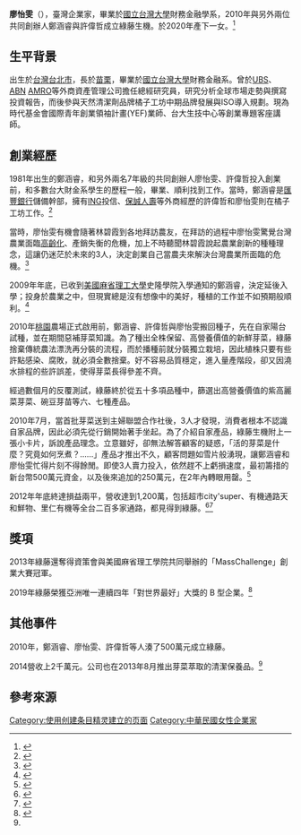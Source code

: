 {{Infobox Person
| name = 廖怡雯
| 英文名 =Evelyn Liao
| image =
| caption =
| nationality = {{ROC}}
| birth_date = {{birth_year_and_age|1980}}
| birth_place ={{TWN}}[[臺北市|臺北市]]
| alma mater =
| occupation = 
*綠藤生機共同創辦人/營運長
*時代基金會國際青年創業領袖計畫(YEF)業師
*台大生技中心等創業專題客座講師
| spouse = 
| children  = 育有一女
| work =
| footnotes =
| educate =
*[[國立台灣大學|國立台灣大學]]財務金融系學士畢業
*[[臺北市立第一女子高級中學|臺北市立第一女子高級中學]]畢業
| past =
*[[UBS|UBS]]公司總經研究員
*[[ABN|ABN]] [[AMRO|AMRO]]公司總經研究員
}}
'''廖怡雯'''（{{bd|1980年}}），臺灣企業家，畢業於[[國立台灣大學|國立台灣大學]]財務金融學系，2010年與另外兩位共同創辦人鄭涵睿與許偉哲成立綠藤生機。於2020年產下一女。<ref>{{cite web |author1=綠藤共同創辦人 偉哲 |title=綠藤新寶寶報到！一封給綠藤共同創辦人怡雯與寶寶的祝福 |url=https://blog.greenvines.com.tw/greenvines-stories/sending-blessings-to-evelyn-and-her-newborn-baby/ |website=綠藤生機 Greenvines |accessdate=2020-09-03 |archive-date=2021-04-11 |archive-url=https://web.archive.org/web/20210411155647/https://blog.greenvines.com.tw/greenvines-stories/sending-blessings-to-evelyn-and-her-newborn-baby/ }}</ref>

==生平背景==
出生於[[台灣|台灣]][[台北市|台北市]]，長於[[苗栗縣|苗栗]]，畢業於[[國立台灣大學|國立台灣大學]]財務金融系。曾於[[UBS|UBS]]、[[ABN|ABN]] [[AMRO|AMRO]]等外商資產管理公司擔任總經研究員，研究分析全球市場走勢與撰寫投資報告，而後參與天然清潔劑品牌橘子工坊中期品牌發展與ISO導入規劃。現為時代基金會國際青年創業領袖計畫(YEF)業師、台大生技中心等創業專題客座講師。

==創業經歷==
1981年出生的鄭涵睿，和另外兩名7年級的共同創辦人廖怡雯、許偉哲投入創業前，和多數台大財金系學生的歷程一般，畢業、順利找到工作。當時，鄭涵睿是[[匯豐銀行|匯豐銀行]]儲備幹部，擁有[[ING|ING]]投信、[[保誠人壽|保誠人壽]]等外商經歷的許偉哲和廖怡雯則在橘子工坊工作。<ref>{{cite web |author1=馮忠恬 |title=細心孵育的品牌夢想－「綠藤生機」共同創辦人廖怡雯 |url=https://career.ntu.edu.tw/cm/paragraph_file/4/108/062(2).htm#21 |website=國立臺灣大學第62期電子報 |accessdate=2012-12-15 |archive-date=2021-01-12 |archive-url=https://web.archive.org/web/20210112005107/https://career.ntu.edu.tw/cm/paragraph_file/4/108/062(2).htm#21 }}</ref>

當時，廖怡雯有機會隨著林碧霞到各地拜訪農友，在拜訪的過程中廖怡雯驚覺台灣農業面臨[[高齡化|高齡化]]、產銷失衡的危機，加上不時聽聞林碧霞說起農業創新的種種理念，這讓仍迷茫於未來的3人，決定創業自己當農夫來解決台灣農業所面臨的危機。<ref name="#1">{{cite web |author1=陳怡如 |title=綠藤：我們只是用自己的價值觀，做了有意義的選擇 |url=https://www.bnext.com.tw/article/33320/BN-ARTICLE-33320 |website=數位時代 |accessdate=2014-08-27 |archive-date=2021-01-11 |archive-url=https://web.archive.org/web/20210111185254/https://www.bnext.com.tw/article/33320/BN-ARTICLE-33320 }}</ref>

2009年年底，已收到[[美國麻省理工大學|美國麻省理工大學]]史隆學院入學通知的鄭涵睿，決定延後入學；投身於農業之中，但現實總是沒有想像中的美好，種植的工作並不如預期般順利。<ref>{{cite web |author1=張簡如閔 |title=鄭涵睿—「這個社會必須給誠實的人多一點支持」綠藤生機用有機芽菜 讓食物回歸真實 |url=https://www.seinsights.asia/article/3290/3268/3981 |website=社企流 |accessdate=2016-03-08 |archive-date=2021-06-18 |archive-url=https://web.archive.org/web/20210618094143/https://www.seinsights.asia/article/3290/3268/3981 }}</ref>

2010年[[桃園市|桃園]]農場正式啟用前，鄭涵睿、許偉哲與廖怡雯搬回種子，先在自家陽台試種，並在期間惡補芽菜知識。為了種出全株保留、高營養價值的新鮮芽菜，綠藤捨棄傳統農法漂洗再分裝的流程，而於播種前就分裝獨立栽培，因此植株只要有些許點感染、腐敗，就必須全數捨棄。好不容易品質穩定，進入量產階段，卻又因澆水排程的些許誤差，使得芽菜長得參差不齊。

經過數個月的反覆測試，綠藤終於從五十多項品種中，篩選出高營養價值的紫高麗菜芽菜、碗豆芽苗等六、七種產品。

2010年7月，當首批芽菜送到主婦聯盟合作社後，3人才發現，消費者根本不認識自家品牌，因此必須先從行銷開始著手坐起。為了介紹自家產品，綠藤生機附上一張小卡片，訴說產品理念。立意雖好，卻無法解答顧客的疑惑，「活的芽菜是什麼？究竟如何烹煮？……」產品才推出不久，顧客問題如雪片般湧現，讓鄭涵睿和廖怡雯忙得片刻不得餘閒。即使3人賣力投入，依然趕不上虧損速度，最初籌措的新台幣500萬元資金，以及後來追加的250萬元，在2年內轉眼用罄。<ref>{{cite web |author1=劉嫈楓 |title=綠藤生機　農企創新夢 |url=https://www.taiwan-panorama.com/Articles/Details?Guid=34a84b5b-d6a1-4cc2-a25e-b7a69e250d2c |website=台灣光華雜誌 |accessdate=2014/12 |archive-date=2021-01-10 |archive-url=https://web.archive.org/web/20210110024110/https://www.taiwan-panorama.com/Articles/Details?Guid=34a84b5b-d6a1-4cc2-a25e-b7a69e250d2c }}</ref>

2012年年底終達損益兩平，營收達到1,200萬，包括超市city'super、有機通路天和鮮物、里仁有機等全台二百多家通路，都見得到綠藤。<ref>{{cite web |author1=潘姿吟 |title=活力芽菜:台大菁英棄百萬年薪 務農賺綠金 |url=https://tw.appledaily.com/finance/20110905/KOYVLB7B4LG4ZSALDSUGKJZWLU/ |website=蘋果即時新聞網 |accessdate=2011-09-05 |archive-date=2021-01-10 |archive-url=https://web.archive.org/web/20210110004027/https://tw.appledaily.com/finance/20110905/KOYVLB7B4LG4ZSALDSUGKJZWLU/ }}</ref><ref>{{cite web |title=綠藤：高材生全方位抹綠計劃 |url=https://www.gq.com.tw/blog/business/detail-2221 |website=GQ Business風格商業學 |accessdate=2016-01-11 |archive-date=2021-04-11 |archive-url=https://web.archive.org/web/20210411192825/https://www.gq.com.tw/blog/business/detail-2221 }}</ref>

==獎項==
2013年綠藤還奪得資策會與美國麻省理工學院共同舉辦的「MassChallenge」創業大賽冠軍。

2019年綠藤榮獲亞洲唯一連續四年「對世界最好」大獎的 B 型企業。<ref>{{cite web |author1=陳婉箐 |title=告別百萬年薪！》三個台大財金系畢業高材生，試種過1000種子，終於找到新的「賣菜」方式 |url=https://www.businessweekly.com.tw/business/blog/18424 |website=商業週刊 |accessdate=2016-11-23 |archive-date=2021-01-10 |archive-url=https://web.archive.org/web/20210110095216/https://www.businessweekly.com.tw/business/blog/18424 }}</ref>

==其他事件==
2010年，鄭涵睿、廖怡雯、許偉哲等人湊了500萬元成立綠藤。

2014營收上2千萬元。公司也在2013年8月推出芽菜萃取的清潔保養品。<ref name="#1"/>

== 參考來源 ==
{{Reflist|2}}

[[Category:使用创建条目精灵建立的页面|Category:使用创建条目精灵建立的页面]]
[[Category:中華民國女性企業家|Category:中華民國女性企業家]]